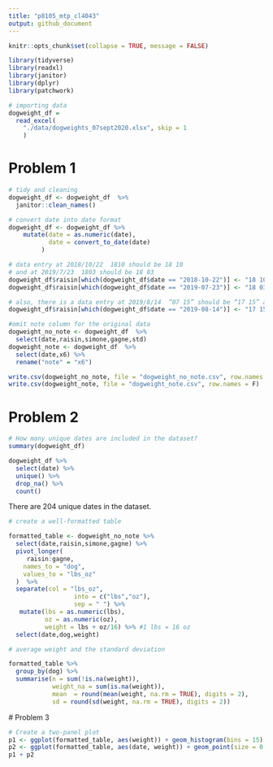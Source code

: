 ```yaml
---
title: "p8105_mtp_cl4043"
output: github_document
---
```


```r
knitr::opts_chunk$set(collapse = TRUE, message = FALSE)
```

```r
library(tidyverse)
library(readxl)
library(janitor)
library(dplyr)
library(patchwork)
```

```r
# importing data
dogweight_df = 
  read_excel(
    "./data/dogweights_07sept2020.xlsx", skip = 1
    )
```

# Problem 1

```r
# tidy and cleaning
dogweight_df <- dogweight_df  %>%
  janitor::clean_names()

# convert date into date format
dogweight_df <- dogweight_df %>% 
    mutate(date = as.numeric(date),
           date = convert_to_date(date)
         )

# data entry at 2018/10/22  1810 should be 18 10
# and at 2019/7/23  1803 should be 18 03 
dogweight_df$raisin[which(dogweight_df$date == "2018-10-22")] <- "18 10"
dogweight_df$raisin[which(dogweight_df$date == "2019-07-23")] <- "18 03"

# also, there is a data entry at 2019/8/14  “07 15” should be “17 15” as the weight can not decrease so quickly, so this might be a mistake
dogweight_df$raisin[which(dogweight_df$date == "2019-08-14")] <- "17 15"

#omit note column for the original data
dogweight_no_note <- dogweight_df  %>% 
  select(date,raisin,simone,gagne,std)
dogweight_note <- dogweight_df  %>% 
  select(date,x6) %>% 
  rename("note" = "x6")

write.csv(dogweight_no_note, file = "dogweight_no_note.csv", row.names = F)
write.csv(dogweight_note, file = "dogweight_note.csv", row.names = F)
```

# Problem 2

```r
# How many unique dates are included in the dataset?
summary(dogweight_df)

dogweight_df %>% 
  select(date) %>% 
  unique() %>% 
  drop_na() %>% 
  count()
```

There are 204 unique dates in the dataset.

```r
# create a well-formatted table

formatted_table <- dogweight_no_note %>% 
  select(date,raisin,simone,gagne) %>% 
  pivot_longer(
     raisin:gagne,
    names_to = "dog",
    values_to = "lbs_oz"
  )  %>% 
  separate(col = "lbs_oz",
                  into = c("lbs","oz"),
                  sep = " ") %>% 
   mutate(lbs = as.numeric(lbs),
          oz = as.numeric(oz),
          weight = lbs + oz/16) %>% #1 lbs = 16 oz
  select(date,dog,weight) 

# average weight and the standard deviation

formatted_table %>% 
  group_by(dog) %>% 
  summarise(n = sum(!is.na(weight)), 
            weight_na = sum(is.na(weight)),
            mean  = round(mean(weight, na.rm = TRUE), digits = 2),
            sd = round(sd(weight, na.rm = TRUE), digits = 2))
```

 # Problem 3
 
```r
# Create a two-panel plot 
p1 <- ggplot(formatted_table, aes(weight)) + geom_histogram(bins = 15) + facet_grid(~ dog)
p2 <- ggplot(formatted_table, aes(date, weight)) + geom_point(size = 0.7) + geom_smooth(se = FALSE) + facet_grid(~ dog) + theme(axis.text.x = element_text(angle = 90, vjust = 0.5, hjust=1)) 
p1 + p2
```
 
 